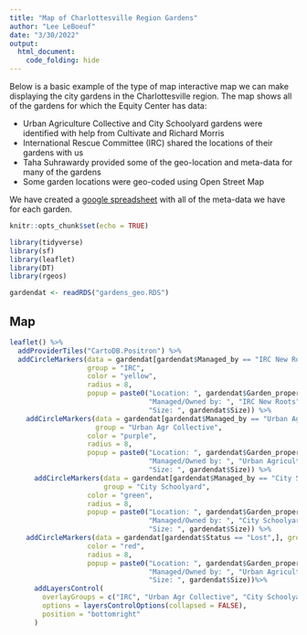 ```yaml
---
title: "Map of Charlottesville Region Gardens"
author: "Lee LeBoeuf"
date: "3/30/2022"
output: 
  html_document: 
    code_folding: hide
---
```


Below is a basic example of the type of map interactive map we can make displaying the city gardens in the Charlottesville region. The map shows all of the gardens for which the Equity Center has data:

  * Urban Agriculture Collective and City Schoolyard gardens were identified with help from Cultivate and Richard Morris
  * International Rescue Committee (IRC) shared the locations of their gardens with us
  * Taha Suhrawardy provided some of the geo-location and meta-data for many of the gardens
  * Some garden locations were geo-coded using Open Street Map
    
We have created a [google spreadsheet](https://docs.google.com/spreadsheets/d/1b0HLvY_5OtaK-Z__lOLhjkFHSS5bmTYSQBMcumyRmRk/edit?usp=sharing) with all of the meta-data we have for each garden. 


```r
knitr::opts_chunk$set(echo = TRUE)

library(tidyverse)
library(sf)
library(leaflet)
library(DT)
library(rgeos)

gardendat <- readRDS("gardens_geo.RDS")
```

## Map

```r

leaflet() %>% 
  addProviderTiles("CartoDB.Positron") %>% 
  addCircleMarkers(data = gardendat[gardendat$Managed_by == "IRC New Roots",],
                   group = "IRC",
                   color = "yellow", 
                   radius = 8,
                   popup = paste0("Location: ", gardendat$Garden_property_name, "<br>",
                                  "Managed/Owned by: ", "IRC New Roots", "<br>",
                                  "Size: ", gardendat$Size)) %>%
    addCircleMarkers(data = gardendat[gardendat$Managed_by == "Urban Agriculture Collective" & gardendat$Status == "Existing",],
                     group = "Urban Agr Collective",
                   color = "purple", 
                   radius = 8,
                   popup = paste0("Location: ", gardendat$Garden_property_name, "<br>",
                                  "Managed/Owned by: ", "Urban Agriculture Collective", "<br>",
                                  "Size: ", gardendat$Size)) %>%
      addCircleMarkers(data = gardendat[gardendat$Managed_by == "City Schoolyard Garden",],
                       group = "City Schoolyard",
                   color = "green", 
                   radius = 8,
                   popup = paste0("Location: ", gardendat$Garden_property_name, "<br>",
                                  "Managed/Owned by: ", "City Schoolyard", "<br>",
                                  "Size: ", gardendat$Size)) %>%
    addCircleMarkers(data = gardendat[gardendat$Status == "Lost",], group = "Lost gardens",
                   color = "red", 
                   radius = 8,
                   popup = paste0("Location: ", gardendat$Garden_property_name, "<br>",
                                  "Managed/Owned by: ", "Urban Agriculture Collective", "<br>",
                                  "Size: ", gardendat$Size))%>% 
      addLayersControl(
        overlayGroups = c("IRC", "Urban Agr Collective", "City Schoolyard", "Lost gardens"),
        options = layersControlOptions(collapsed = FALSE), 
        position = "bottomright"
      )

```

